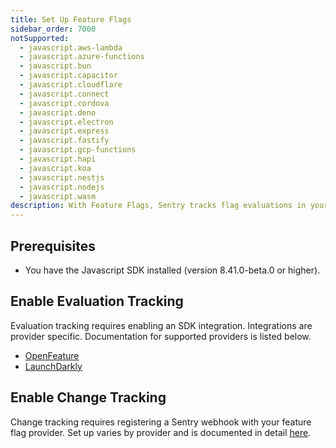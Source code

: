 ```yaml
---
title: Set Up Feature Flags
sidebar_order: 7000
notSupported:
  - javascript.aws-lambda
  - javascript.azure-functions
  - javascript.bun
  - javascript.capacitor
  - javascript.cloudflare
  - javascript.connect
  - javascript.cordova
  - javascript.deno
  - javascript.electron
  - javascript.express
  - javascript.fastify
  - javascript.gcp-functions
  - javascript.hapi
  - javascript.koa
  - javascript.nestjs
  - javascript.nodejs
  - javascript.wasm
description: With Feature Flags, Sentry tracks flag evaluations in your application and reports their state on error. Sentry will also record an audit log of feature flag changes and report any suspicious changes that may have triggered an error.
---
```


<PlatformContent includePath="feature-flags/prerelease-alert" />

## Prerequisites

* You have the <PlatformLink to="/">Javascript SDK installed</PlatformLink> (version 8.41.0-beta.0 or higher).

## Enable Evaluation Tracking

Evaluation tracking requires enabling an SDK integration. Integrations are provider specific. Documentation for supported providers is listed below.

- [OpenFeature](/platforms/javascript/configuration/integrations/openfeature/)
- [LaunchDarkly](/platforms/javascript/configuration/integrations/launchdarkly/)

## Enable Change Tracking

Change tracking requires registering a Sentry webhook with your feature flag provider. Set up varies by provider and is documented in detail [here](/product/explore/feature-flags/#set-up-your-integration-specific-webhook).
